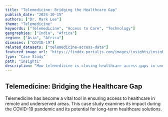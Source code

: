 ```yaml
---
title: "Telemedicine: Bridging the Healthcare Gap"
publish_date: "2024-10-15"
authors: ["Dr. Mark Lee"]
theme: "Telemedicine"
keywords: ["Telemedicine", "Access to Care", "Technology"]
geographies: ["India", "Africa"]
region: ["Asia", "Africa"]
diseases: ["COVID-19"]
related_datasets: ["telemedicine-access-data"]
featured_image_url: "https://finddx.portaljs.com/images/insights/insightDefault.svg"
type: "Case Study"
path: "insight1"
description: "How telemedicine is closing healthcare access gaps in underserved regions."
---
```


## Telemedicine: Bridging the Healthcare Gap

Telemedicine has become a vital tool in ensuring access to healthcare in remote and underserved areas. This case study examines its impact during the COVID-19 pandemic and its potential for long-term healthcare solutions.
